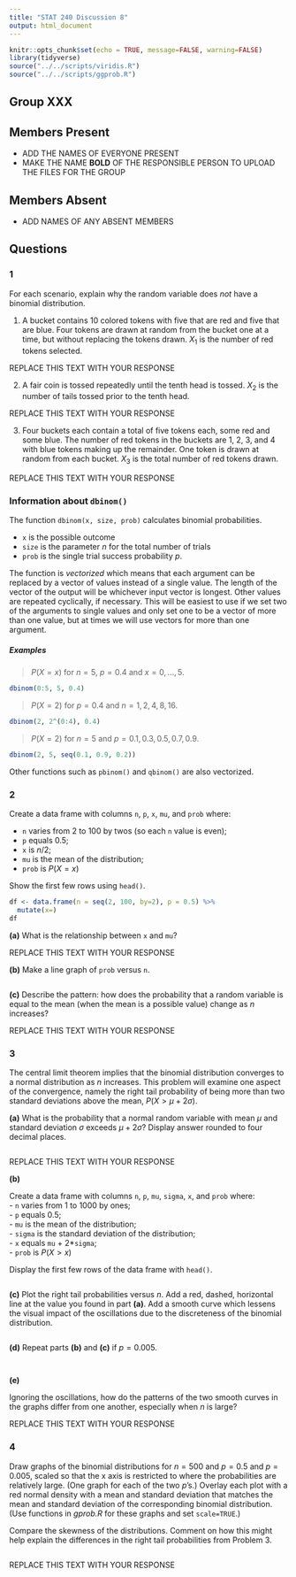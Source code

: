 ```yaml
---
title: "STAT 240 Discussion 8"
output: html_document
---
```


```r
knitr::opts_chunk$set(echo = TRUE, message=FALSE, warning=FALSE)
library(tidyverse)
source("../../scripts/viridis.R")
source("../../scripts/ggprob.R")
```

## Group XXX 

## Members Present

- ADD THE NAMES OF EVERYONE PRESENT
- MAKE THE NAME **BOLD** OF THE RESPONSIBLE PERSON TO UPLOAD THE FILES FOR THE GROUP

## Members Absent

- ADD NAMES OF ANY ABSENT MEMBERS


## Questions

### 1

For each scenario, explain why the random variable does *not* have a binomial distribution.

1. A bucket contains 10 colored tokens with five that are red and five that are blue. Four tokens are drawn at random from the bucket one at a time, but without replacing the tokens drawn. $X_1$ is the number of red tokens selected.

REPLACE THIS TEXT WITH YOUR RESPONSE

2. A fair coin is tossed repeatedly until the tenth head is tossed. $X_2$ is the number of tails tossed prior to the tenth head.

REPLACE THIS TEXT WITH YOUR RESPONSE

3. Four buckets each contain a total of five tokens each, some red and some blue. The number of red tokens in the buckets are 1, 2, 3, and 4 with blue tokens making up the remainder. One token is drawn at random from each bucket. $X_3$ is the total number of red tokens drawn.

REPLACE THIS TEXT WITH YOUR RESPONSE

### Information about `dbinom()`

The function `dbinom(x, size, prob)` calculates binomial probabilities.

- `x` is the possible outcome
- `size` is the parameter $n$ for the total number of trials
- `prob` is the single trial success probability $p$.

The function is *vectorized* which means that each argument can be replaced by a vector of values instead of a single value.
The length of the vector of the output will be whichever input vector is longest. Other values are repeated cyclically, if necessary.
This will be easiest to use if we set two of the arguments to single values and only set one to be a vector of more than one value, but at times we will use vectors for more than one argument.

##### Examples

> $P(X = x)$ for $n=5$, $p=0.4$ and $x=0,\ldots,5$.

```r
dbinom(0:5, 5, 0.4)
```

> $P(X = 2)$ for $p = 0.4$ and $n = 1, 2, 4, 8, 16$.

```r
dbinom(2, 2^(0:4), 0.4)
```

> $P(X = 2)$ for $n=5$ and $p = 0.1, 0.3, 0.5, 0.7, 0.9$.

```r
dbinom(2, 5, seq(0.1, 0.9, 0.2))
```

Other functions such as `pbinom()` and `qbinom()` are also vectorized.

### 2

Create a data frame with columns `n`, `p`, `x`, `mu`, and `prob` where:

- `n` varies from 2 to 100 by twos (so each `n` value is even);
- `p` equals 0.5;
- `x` is $n/2$;
- `mu` is the mean of the distribution;
- `prob` is $P(X = x)$

Show the first few rows using `head()`.

```r
df <- data.frame(n = seq(2, 100, by=2), p = 0.5) %>%
  mutate(x=)
df
```

**(a)** What is the relationship between `x` and `mu`?

REPLACE THIS TEXT WITH YOUR RESPONSE

**(b)** Make a line graph of `prob` versus `n`.

```r

```

**(c)** Describe the pattern: how does the probability that a random variable is equal to the mean (when the mean is a possible value) change as $n$ increases?

REPLACE THIS TEXT WITH YOUR RESPONSE



### 3

The central limit theorem implies that the binomial distribution converges to a normal distribution as $n$ increases.
This problem will examine one aspect of the convergence, namely the right tail probability of being more than two standard deviations above the mean,
$P(X > \mu + 2\sigma)$.

**(a)** What is the probability that a normal random variable with mean $\mu$ and standard deviation $\sigma$ exceeds $\mu + 2 \sigma$? Display answer rounded to four decimal places.

```r

```

REPLACE THIS TEXT WITH YOUR RESPONSE


**(b)** 

Create a data frame with columns `n`, `p`, `mu`, `sigma`, `x`, and `prob` where:  
- `n` varies from 1 to 1000 by ones;  
- `p` equals 0.5;  
- `mu` is the mean of the distribution;  
- `sigma` is the standard deviation of the distribution;  
- `x` equals `mu` + 2*`sigma`;  
- `prob` is $P(X > x)$  

Display the first few rows of the data frame with `head()`.

```r

```

**(c)** Plot the right tail probabilities versus $n$. Add a red, dashed, horizontal line at the value you found in part **(a)**.
Add a smooth curve which lessens the visual impact of the oscillations due to the discreteness of the binomial distribution.

```r

```

**(d)** Repeat parts **(b)** and **(c)** if $p = 0.005$.

```r

```

```r

```

**(e)**

Ignoring the oscillations, how do the patterns of the two smooth curves in the graphs differ from one another, especially when $n$ is large?

REPLACE THIS TEXT WITH YOUR RESPONSE

### 4

Draw graphs of the binomial distributions for $n=500$ and $p = 0.5$ and $p = 0.005$,
scaled so that the x axis is restricted to where the probabilities are relatively large.  (One graph for each of the two $p$'s.)
Overlay each plot with a red normal density with a mean and standard deviation that matches the mean and standard deviation of the corresponding binomial distribution.
(Use functions in *gprob.R* for these graphs and set `scale=TRUE`.)

Compare the skewness of the distributions. Comment on how this might help explain the differences in the right tail probabilities from Problem 3.

```r

```

REPLACE THIS TEXT WITH YOUR RESPONSE
